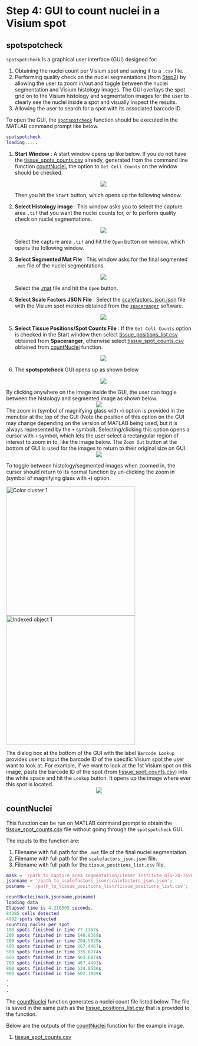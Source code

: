 # Step 4: GUI to count nuclei in a Visium spot

## spotspotcheck

`spotspotcheck` is a graphical user interface (GUI) designed for:

1. Obtaining the nuclei count per Visium spot and saving it to a `.csv` file.  
2. Performing quality check on the nuclei segmentations (from [Step2](http://research.libd.org/VistoSeg/step-2-nuclei-segmentation-of-individual-capture-areas-images.html)) by allowing the user to zoom in/out and toggle between the nuclei segmentation and Visium histology images. The GUI overlays the spot grid on to the Visium histology and segmentation images for the user to clearly see the nuclei inside a spot and visually inspect the results.  
3. Allowing the user to search for a spot with its associated barcode ID.

To open the GUI, the [`spotspotcheck`](https://github.com/LieberInstitute/VistoSeg/blob/main/code/spotspotcheck.m) function should be executed in the MATLAB command prompt like below.

```MATLAB
spotspotcheck
loading.....
```

1. **Start Window** : A start window opens up like below. If you do not have the [tissue_spots_counts.csv](https://github.com/LieberInstitute/VistoSeg/blob/main/pipeline_outputs/spotspotcheck/tissue_spot_counts.csv) already, generated from the command line function [countNuclei](https://github.com/LieberInstitute/VistoSeg/blob/main/code/countNuclei.m), the option to `Get Cell Counts` on the window should be checked.
<center>
![](images/start.png) 
</center>
Then you hit the `Start` button, which opens up the following window.

2. **Select Histology Image** : This window asks you to select the capture area `.tif` that you want the nuclei counts for, or to perform quality check on nuclei segmentations.
<center>
![](images/Select Histology Image.png) 
</center>
Select the capture area `.tif` and hit the `Open` button on window, which opens the following window.

3. **Select Segmented Mat File** : This window asks for the final segmented `.mat` file of the nuclei segmentations.
<center>
![](images/Select segmentation.png) 
</center>
Select the [.mat](https://github.com/LieberInstitute/VistoSeg/blob/main/pipeline_outputs/refineVNS/Liebert_Institute_OTS-20-7690_rush_anterior_A1_nuclei.mat) file and hit the `Open` button.

4. **Select Scale Factors JSON File** : Select the [scalefactors_json.json](https://github.com/LieberInstitute/VistoSeg/blob/main/pipeline_outputs/spaceranger/scalefactors_json.json) file with the Visium spot metrics obtained from the [`spaceranger`](https://support.10xgenomics.com/spatial-gene-expression/software/pipelines/latest/what-is-space-ranger) software.
<center>
![](images/select json.png) 
</center>

5. **Select Tissue Positions/Spot Counts File** : If the `Get Cell Counts` option is checked in the Start window then select [tissue_positions_list.csv](https://github.com/LieberInstitute/VistoSeg/blob/main/pipeline_outputs/spaceranger/tissue_positions_list.csv) obtained from **Spaceranger**, otherwise select [tissue_spot_counts.csv](https://github.com/LieberInstitute/VistoSeg/blob/main/pipeline_outputs/spotspotcheck/tissue_spot_counts.csv) obtained from [countNuclei](https://github.com/LieberInstitute/VistoSeg/blob/main/code/countNuclei.m) function.
<center>
![](images/select spot counts.png) 
</center>


6. The **spotspotcheck** GUI opens up as shown below
<center>
![](images/spotspotcheck.png) 
</center>

By clicking anywhere on the image inside the GUI, the user can toggle between the histology and segmented image as shown below.
<center>
![](images/spotspotcheck BW.png) 
</center>

The zoom in (symbol of magnifying glass with `+`) option is provided in the menubar at the top of the GUI (Note the position of this option on the GUI may change depending on the version of MATLAB being used, but it is always represented by the `+` symbol). Selecting/clicking this option opens a cursor with `+` symbol, which lets the user select a rectangular region of interest to zoom in to, like the image below. The `Zoom Out` button at the bottom of GUI is used for the images to return to their original size on GUI.
<center>
![](images/zoom in 1.png) 
</center>

To toggle between histology/segmented images when zoomed in, the cursor should return to its normal function by un-clicking the zoom in (symbol of magnifying glass with `+`) option.

<img src="images/zoom in 2.png" title="Color cluster 1" width="350"/> <img src="images/zoom in 2 BW.png" title="Indexed object 1" width="350"/> 

The dialog box at the bottom of the GUI with the label `Barcode Lookup` provides user to input the barcode ID of the specific Visium spot the user want to look at. For example, if we want to look at the 1st Visium spot on this image, paste the barcode ID of the spot (from [tissue_spot_counts.csv](https://github.com/LieberInstitute/VistoSeg/blob/main/pipeline_outputs/spotspotcheck/tissue_spot_counts.csv)) into the white space and hit the `Lookup` button. It opens up the image where ever this spot is located.
<center>
![](images/Barcode ID.png) 
</center>

## countNuclei

This function can be run on MATLAB command prompt to obtain the [tissue_spot_counts.csv](https://github.com/LieberInstitute/VistoSeg/blob/main/pipeline_outputs/spotspotcheck/tissue_spot_counts.csv) file without going through the `spotspotcheck` GUI.

The inputs to the function are:  

1. Filename with full path for the `.mat` file of the final nuclei segmentation.  
2. Filename with full path for the `scalefactors_json.json` file.  
3. Filename with full path for the `tissue_positions_list.csv` file.

```MATLAB
mask = '/path_to_capture_area_segmentation/Lieber_Institute_OTS-20-7690_rush_anterior_A1_nuclei.mat';
jsonname = '/path_to_scalefactors_json/scalefactors_json.json';
posname = '/path_to_tissue_positions_list/tissue_positions_list.csv';

countNuclei(mask,jsonname,posname)  
loading data
Elapsed time is 4.216505 seconds.
84385 cells detected
4992 spots detected
counting nuclei per spot
100 spots finished in time 77.1357s
200 spots finished in time 140.8369s
300 spots finished in time 204.5829s
400 spots finished in time 267.4467s
500 spots finished in time 335.6774s
600 spots finished in time 403.0874s
700 spots finished in time 467.4493s
800 spots finished in time 534.8536s
900 spots finished in time 602.1899s
.
.
.
```

The  [countNuclei](https://github.com/LieberInstitute/VistoSeg/blob/main/code/countNuclei.m) function generates a nuclei count file listed below. The file is saved in the same path as the [tissue_positions_list.csv](https://github.com/LieberInstitute/VistoSeg/blob/main/pipeline_outputs/spaceranger/tissue_positions_list.csv) that is provided to the function.  

Below are the outputs of the [countNuclei](https://github.com/LieberInstitute/VistoSeg/blob/main/code/countNuclei.m) function for the example image.

1.  [tissue_spot_counts.csv](https://github.com/LieberInstitute/VistoSeg/blob/main/pipeline_outputs/spotspotcheck/tissue_spot_counts.csv)
